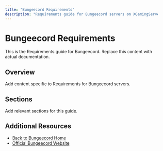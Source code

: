 ```yaml
---
title: "Bungeecord Requirements"
description: "Requirements guide for Bungeecord servers on XGamingServer"
---
```


# Bungeecord Requirements

This is the Requirements guide for Bungeecord. Replace this content with actual documentation.

## Overview

Add content specific to Requirements for Bungeecord servers.

## Sections

Add relevant sections for this guide.

## Additional Resources

- [Back to Bungeecord Home](./index)
- [Official Bungeecord Website](https://example.com)
